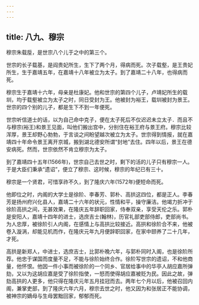 ```yaml
---
---
---
```

title: 八九、穆宗
---



穆宗朱载垕，是世宗八个儿于之中的第三个。

世宗的长子载基，是阎贵妃所生，生下了两个月，得病而死。次子载壑，是王贵妃所生，生于嘉靖五年，在嘉靖十八年被立为太子。到了嘉靖二十八年，也得病而死。

穆宗生于嘉靖十六年，母亲是杜康妃。他和世宗的第四个儿子，卢靖妃所生的载圳，均于载壑被立为太子之时，同日受封为王。他被封为裕王，载圳被封为景王。世宗的四个别的儿子，都是生下不到一年便死。

世宗听信道士的话，以为自己命中克子，便在太子死后不仅迟迟未立太子．而且不与穆宗(裕王)和景王见面，叫他们搬出宫中，分别住在裕王府与景王府。穆宗比较浑厚，景王却野心勃勃，于言谈之间盼望越次被立为太子。世宗得到情报，就在嘉靖四十年命令景王离开京城，搬到湖北德安所谓“封地”去住。四年以后，景王在德安病死。然而，世宗依然不肯立穆宗为太子。

到了嘉靖四十五年(1566年)，世宗自己去世之时，剩下的活的儿子只有穆宗一人。于是大臣们秉承“遗诏”，便立了穆宗、这时候，穆宗的年纪已有三十。

穆宗是一个贤君，可惜享祚不久，到了隆庆六年(1572年)便短命而死。

他即位之时，内阁的大学士是徐阶、李春芳、郭朴、高拱这四位，都是正人。李春芳是扬州府兴化县人，嘉靖二十六年的状元，性情和平，操守廉洁。他竭力折冲于徐阶高拱之间，无甚效果，在隆庆五年辞职回家，侍奉双亲，享受天伦之乐。郭朴是安阳人，嘉靖十四年的进士，选庶吉士(翰林)，历官礼部吏部侍郎，吏部尚书。为人忠厚，被徐阶引人内阁，在感情上与高拱比较接近。高拱和徐阶合不来，他被卷入漩涡，却能见机而作，在隆庆元年九月便辞职回家，在家中颐养了二十几年，才死。

高拱是新郑人，中进士，选庶吉士，比郭朴晚六年，与郭朴同时入阁，也是徐阶所荐。他忠于谋国而度量不足，不能与徐阶始终合作。徐阶写世宗的遗诏，不和他商量，他怀恨。他因一件小事而被徐阶的一个同乡、官居给事中的华亭人胡应嘉所弹劾，又以为这胡应嘉是受了徐阶指使，一怒而使得胡应嘉被贬为民。因此之故，弹劾高拱的人更多，他只得在隆庆元年五月挂冠而去。两年七个月以后，他被召回内阁，兼掌吏部，到了隆庆六年六月，穆宗去世之时，他又因为和张居正不能协调，被神宗的嫡母与生母罢黜回家，郁郁而死。